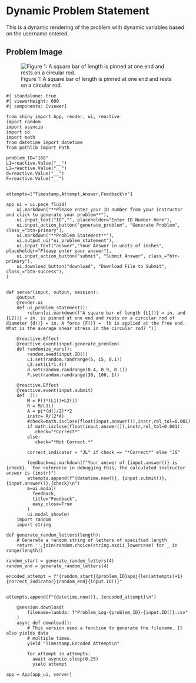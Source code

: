 # Dynamic Problem Statement {.unnumbered}

This is a dynamic rendering of the problem with dynamic variables based on the username entered. 


## Problem Image

![Figure 1: A square bar of length is pinned at one end and rests on a circular rod.](images/168.png){fig-alt="Picture with a circular rod pinned at one end and resting on a circular rod at a distance L1 from the wall. The other end of the rod has a force applied downward."}

```shinylive-python
#| standalone: true
#| viewerHeight: 600
#| components: [viewer]

from shiny import App, render, ui, reactive
import random
import asyncio
import io
import math
from datetime import datetime
from pathlib import Path

problem_ID="168"
L1=reactive.Value("__")
L2=reactive.Value("__")
d=reactive.Value("__")
F=reactive.Value("__")


attempts=["Timestamp,Attempt,Answer,Feedback\n"]

app_ui = ui.page_fluid(
    ui.markdown("**Please enter your ID number from your instructor and click to generate your problem**"),
    ui.input_text("ID","", placeholder="Enter ID Number Here"),
    ui.input_action_button("generate_problem", "Generate Problem", class_="btn-primary"),
    ui.markdown("**Problem Statement**"),
    ui.output_ui("ui_problem_statement"),
    ui.input_text("answer","Your Answer in units of inches", placeholder="Please enter your answer"),
    ui.input_action_button("submit", "Submit Answer", class_="btn-primary"),
    ui.download_button("download", "Download File to Submit", class_="btn-success"),
)


def server(input, output, session):
    @output
    @render.ui
    def ui_problem_statement():
        return[ui.markdown(f"A square bar of length {L1()} = in. and {L2()} = in. is pinned at one end and rests on a circular rod of diameter {d()} = in. A force {F()} =  lb is applied at the free end. What is the average shear stress in the circular rod? ")]
    
    @reactive.Effect
    @reactive.event(input.generate_problem)
    def randomize_vars():
        random.seed(input.ID())
        L1.set(random.randrange(5, 15, 0.1))
        L2.set(L1*1.4))
        d.set(random.randrange(0.4, 0.9, 0.1))
        F.set(random.randrange(30, 100, 1))

    @reactive.Effect
    @reactive.event(input.submit)
    def _():
        M = F()*(L1()+L2())
        R = M/L1()
        A = pi*(d()/2)**2
        instr= R/(2*A)
        #check=math.isclose(float(input.answer()),instr,rel_tol=0.001)
        if math.isclose(float(input.answer()),instr,rel_tol=0.001):
           check="*Correct*"
        else:
           check="*Not Correct.*"
        
        correct_indicator = "JL" if check == "*Correct*" else "JG"
        
        feedback=ui.markdown(f"Your answer of {input.answer()} is {check}.  For reference in debugging this, the calculated instructor answer is {instr}")
        attempts.append(f"{datetime.now()}, {input.submit()},{input.answer()},{check}\n")
        m=ui.modal(
          feedback,
          title="Feedback",
          easy_close=True
        )
        ui.modal_show(m)
    import random
    import string

def generate_random_letters(length):
    # Generate a random string of letters of specified length
    return ''.join(random.choice(string.ascii_lowercase) for _ in range(length))   

random_start = generate_random_letters(4)  
random_end = generate_random_letters(4)    

encoded_attempt = f"{random_start}{problem_ID}apoj{len(attempts)+1}{correct_indicator}{random_end}{input.ID()}"


attempts.append(f"{datetime.now()}, {encoded_attempt}\n")

    @session.download(
        filename=lambda: f"Problem_Log-{problem_ID}-{input.ID()}.csv"
    )
    async def download():
        # This version uses a function to generate the filename. It also yields data
        # multiple times.
        yield "Timestamp,Encoded Attempt\n"
   
        for attempt in attempts:
          await asyncio.sleep(0.25) 
          yield attempt

app = App(app_ui, server)

```
